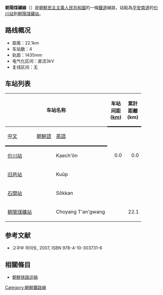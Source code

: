 '''朝陽煤礦線'''（{{kor|名=北|諺=조양탄광선|漢=朝陽炭鑛線|羅=Choyang T'angwang sŏn|f=y}}）是[[朝鮮民主主義人民共和國|朝鮮民主主義人民共和國]]的一條[[鐵道|鐵道]]線路，站點為[[平安南道|平安南道]]的[[价川站|价川站]]到[[朝陽煤礦站|朝陽煤礦站]]。

==路线概况==
*距离：22.1km
*车站数：4
*轨距：1435mm
*电气化区间：直流3kV
*复线区间：无

==车站列表==
{| class="wikitable"
|-
!colspan=3|车站名称
!style="width: 2.5em; border-bottom:solid 3px;" rowspan=2|车站间距 ([[km|km]])
!style="width: 2.5em; border-bottom:solid 3px;" rowspan=2|累計距離 (km)
!style="border-bottom:solid 3px;" rowspan=2|連接路線
!style="border-bottom:solid 3px;" rowspan=2|所在地
|-
!style="border-bottom:solid 3px;"|[[中文|中文]]
!style="border-bottom:solid 3px;"|[[朝鮮語|朝鮮語]]
!style="border-bottom:solid 3px;"|[[英語|英語]]
|-
|[[价川站|价川站]]
|{{Lang|ko|개천역}}
|Kaech'ŏn
|style="text-align: right;"|0.0
|style="text-align: right;"|0.0
|[[滿浦線|滿浦線]]・[[价川線|价川線]]
|rowspan=4|[[平安南道|平安南道]][[价川市|价川市]]
|-
|[[旧邑站|旧邑站]]
|{{Lang|ko|구읍역}}
|Kuŭp
|style="text-align: right;"| 
|style="text-align: right;"| 
| 
|-
|[[石間站|石間站]]
|{{Lang|ko|석간역}}
|Sŏkkan
|style="text-align: right;"| 
|style="text-align: right;"| 
| 
|-
|[[朝陽煤礦站|朝陽煤礦站]]
|{{Lang|ko|조양탄광역}}
|Choyang T'an'gwang
|style="text-align: right;"| 
|style="text-align: right;"|22.1
| 
|}

==参考文献==
* 고쿠부 하야토{{lang|ja|(国分隼人), 《将軍様の鉄道 北朝鮮鉄道事情》, 新潮社}}, 2007, ISBN 978-4-10-303731-6

==相關條目==
* [[朝鮮铁路运输|朝鮮铁路运输]]

{{朝鮮鐵路線}}
{{朝陽煤礦線}}

[[Category:朝鮮鐵路線|Category:朝鮮鐵路線]]